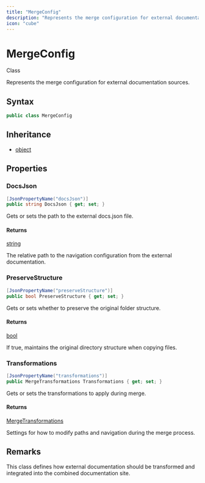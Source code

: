 ```yaml
---
title: "MergeConfig"
description: "Represents the merge configuration for external documentation sources."
icon: "cube"
---
```


# MergeConfig

<Badge variant="outline">Class</Badge>

Represents the merge configuration for external documentation sources.

## Syntax

```csharp
public class MergeConfig
```

## Inheritance

- [object](https://learn.microsoft.com/dotnet/api/system.object)

## Properties

### DocsJson

```csharp
[JsonPropertyName("docsJson")]
public string DocsJson { get; set; }
```

Gets or sets the path to the external docs.json file.

#### Returns

[string](https://learn.microsoft.com/dotnet/api/system.string)

The relative path to the navigation configuration from the external documentation.

### PreserveStructure

```csharp
[JsonPropertyName("preserveStructure")]
public bool PreserveStructure { get; set; }
```

Gets or sets whether to preserve the original folder structure.

#### Returns

[bool](https://learn.microsoft.com/dotnet/api/system.boolean)

If true, maintains the original directory structure when copying files.

### Transformations

```csharp
[JsonPropertyName("transformations")]
public MergeTransformations Transformations { get; set; }
```

Gets or sets the transformations to apply during merge.

#### Returns

[MergeTransformations](/api-reference/cloudnimble/easyaf/codegen/mintlify/models/mergetransformations)

Settings for how to modify paths and navigation during the merge process.


## Remarks

This class defines how external documentation should be transformed and integrated
into the combined documentation site.

